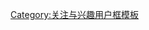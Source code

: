 {{Userbox
  |border-c = #404040
  |border-s = 1
  |id-c     = white
  |id-s     = 12
  |id-fc    = #000
  |info-c   = #DCDCDC
  |info-s   = 10
  |info-fc  = #404040
  |id       = THE WITCHER
  |info     = <div class="center">[[獵魔人|<span style="color: #000080">'''命運'''</span>]]終究會讓我們相遇。</div>
}}<includeonly><includeonly>[[Category:喜歡獵魔人的維基人|{{PAGENAME}}]]</includeonly>
<noinclude>
[[Category:关注与兴趣用户框模板]]
</noinclude>